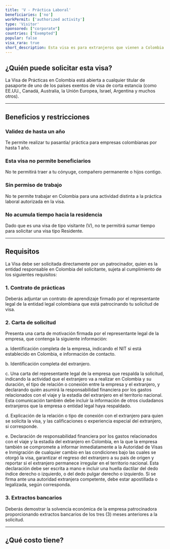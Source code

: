 ```yaml
---
title: 'V - Práctica Laboral'
beneficiaries: ['no']
workPermit: ['authorized activity']
type: 'Visitor'
sponsored: ["corporate"]
countries: ["Exempted"]
popular: false
visa_rara: true
short_description: Esta visa es para extranjeros que vienen a Colombia a trabajar para una compañía bajo un programa de pasantía.
---
```


## ¿Quién puede solicitar esta visa?

La Visa de Prácticas en Colombia está abierta a cualquier titular de pasaporte de uno de los países exentos de visa de corta estancia (como EE.UU., Canadá, Australia, la Unión Europea, Israel, Argentina y muchos otros).

---

## Beneficios y restricciones

### **Validez de hasta un año**

Te permite realizar tu pasantía/ práctica para empresas colombianas por hasta 1 año.

### **Esta visa no permite beneficiarios**

No te permitirá traer a tu cónyuge, compañero permanente o hijos contigo.

### **Sin permiso de trabajo**

No te permite trabajar en Colombia para una actividad distinta a la práctica laboral autorizada en la visa.

### **No acumula tiempo hacia la residencia**

Dado que es una visa de tipo visitante (V), no te permitirá sumar tiempo para solicitar una visa tipo Residente. 

---

## Requisitos

La Visa debe ser solicitada directamente por un patrocinador, quien es la entidad responsable en Colombia del solicitante, sujeta al cumplimiento de los siguientes requisitos:

### 1. Contrato de prácticas

Deberás adjuntar un contrato de aprendizaje firmado por el representante legal de la entidad legal colombiana que está patrocinando tu solicitud de visa.

### 2. Carta de solicitud

Presenta una carta de motivación firmada por el representante legal de la empresa, que contenga la siguiente información:

a. Identificación completa de la empresa, indicando el NIT si está establecido en Colombia, e información de contacto.

b. Identificación completa del extranjero.

c. Una carta del representante legal de la empresa que respalda la solicitud, indicando la actividad que el extranjero va a realizar en Colombia y su duración, el tipo de relación o conexión entre la empresa y el extranjero, y declarando quién asumirá la responsabilidad financiera por los gastos relacionados con el viaje y la estadía del extranjero en el territorio nacional. Esta comunicación también debe incluir la información de otros ciudadanos extranjeros que la empresa o entidad legal haya respaldado.

d. Explicación de la relación o tipo de conexión con el extranjero para quien se solicita la visa, y las calificaciones o experiencia especial del extranjero, si corresponde.

e. Declaración de responsabilidad financiera por los gastos relacionados con el viaje y la estadía del extranjero en Colombia, en la que la empresa también se compromete a informar inmediatamente a la Autoridad de Visas e Inmigración de cualquier cambio en las condiciones bajo las cuales se otorgó la visa, garantizar el regreso del extranjero a su país de origen y reportar si el extranjero permanece irregular en el territorio nacional. Esta declaración debe ser escrita a mano e incluir una huella dactilar del dedo índice derecho o izquierdo, o del dedo pulgar derecho o izquierdo. Si se firma ante una autoridad extranjera competente, debe estar apostillada o legalizada, según corresponda.

### 3. Extractos bancarios

Deberás demostrar la solvencia económica de la empresa patrocinadora proporcionando extractos bancarios de los tres (3) meses anteriores a la solicitud.

---

## ¿Qué costo tiene?
<VisaCosts
    studyFees="55"
    issuanceFees="177"
    apostille={true}
    translation={true}
/>
---
